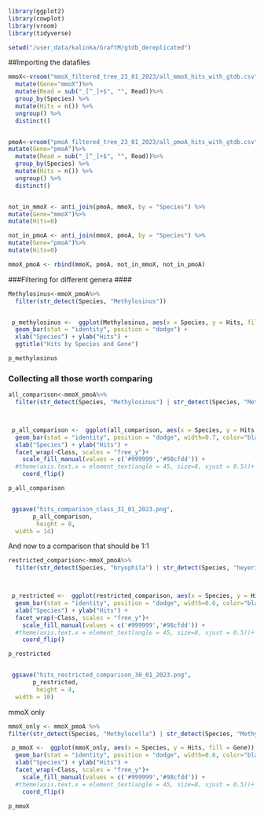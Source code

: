 ```r

library(ggplot2)
library(cowplot)
library(vroom)
library(tidyverse)

setwd("/user_data/kalinka/GraftM/gtdb_dereplicated") 
```

##Importing the datafiles
```r
mmoX<-vroom("mmoX_filtered_tree_23_01_2023/all_mmoX_hits_with_gtdb.csv", delim = ",", col_names = c("Read","Domain","Phylum","Class","Order","Family","Genus","Species")) %>%
  mutate(Gene="mmoX")%>%
  mutate(Read = sub("_[^_]+$", "", Read))%>%
  group_by(Species) %>% 
  mutate(Hits = n()) %>% 
  ungroup() %>% 
  distinct()


pmoA<-vroom("pmoA_filtered_tree_23_01_2023/all_pmoA_hits_with_gtdb.csv", delim = ",", col_names = c("Read","Domain","Phylum","Class","Order","Family","Genus","Species"))%>%
mutate(Gene="pmoA")%>%
  mutate(Read = sub("_[^_]+$", "", Read))%>%
  group_by(Species) %>% 
  mutate(Hits = n()) %>% 
  ungroup() %>% 
  distinct()


not_in_mmoX <- anti_join(pmoA, mmoX, by = "Species") %>%
mutate(Gene="mmoX")%>%
mutate(Hits=0)

not_in_pmoA <- anti_join(mmoX, pmoA, by = "Species") %>%
mutate(Gene="pmoA")%>%
mutate(Hits=0)

mmoX_pmoA <- rbind(mmoX, pmoA, not_in_mmoX, not_in_pmoA)
```



###Filtering for different genera  ####

```r
Methylosinus<-mmoX_pmoA%>%
  filter(str_detect(Species, "Methylosinus"))


 p_methylosinus <-  ggplot(Methylosinus, aes(x = Species, y = Hits, fill = Gene)) + 
  geom_bar(stat = "identity", position = "dodge") +
  xlab("Species") + ylab("Hits") + 
  ggtitle("Hits by Species and Gene")

p_methylosinus

```

### Collecting all those worth comparing ###

```r
all_comparison<-mmoX_pmoA%>%
  filter(str_detect(Species, "Methylosinus") | str_detect(Species, "Methylocystis")| str_detect(Species, "Methylomicrobium")| str_detect(Species, "Methylomonas")| str_detect(Species, "Methylovulum")| str_detect(Species, "Methylocaldum")| str_detect(Species, "Methylococcus")| str_detect(Species, "Methylomagnum")) 



 p_all_comparison <-  ggplot(all_comparison, aes(x = Species, y = Hits, fill = Gene)) + 
  geom_bar(stat = "identity", position = "dodge", width=0.7, color="black") +
  xlab("Species") + ylab("Hits") + 
  facet_wrap(~Class, scales = "free_y")+
    scale_fill_manual(values = c('#999999','#98cfdd')) +
  #theme(axis.text.x = element_text(angle = 45, size=8, vjust = 0.5))+
    coord_flip()

p_all_comparison


 ggsave("hits_comparison_class_31_01_2023.png",
       p_all_comparison,
        height = 8,
  width = 14)

```



And now to a comparison that should be 1:1
```r
restricted_comparison<-mmoX_pmoA%>%
  filter(str_detect(Species, "bryophila") | str_detect(Species, "heyeri")| str_detect(Species, "hirsuta")| str_detect(Species, "sporium")| str_detect(Species, "trichosporium")| str_detect(Species, "buryatense")| str_detect(Species, "japanense")| str_detect(Species, "miyakonense")| str_detect(Species, "Methylocaldum marinum")| str_detect(Species, "capsulatus")| str_detect(Species, "ishizawai")) 



 p_restricted <-  ggplot(restricted_comparison, aes(x = Species, y = Hits, fill = Gene)) + 
  geom_bar(stat = "identity", position = "dodge", width=0.6, color="black",) +
  xlab("Species") + ylab("Hits") + 
  facet_wrap(~Class, scales = "free_y")+
    scale_fill_manual(values = c('#999999','#98cfdd')) +
  #theme(axis.text.x = element_text(angle = 45, size=8, vjust = 0.5))+
    coord_flip()

p_restricted


 ggsave("hits_restricted_comparison_30_01_2023.png",
       p_restricted,
        height = 4,
  width = 10)
```


mmoX only

```r


mmoX_only <- mmoX_pmoA %>%
filter(str_detect(Species, "Methylocella") | str_detect(Species, "Methyloferula"))

 p_mmoX <-  ggplot(mmoX_only, aes(x = Species, y = Hits, fill = Gene)) + 
  geom_bar(stat = "identity", position = "dodge", width=0.6, color="black",) +
  xlab("Species") + ylab("Hits") + 
  facet_wrap(~Class, scales = "free_y")+
    scale_fill_manual(values = c('#999999','#98cfdd')) +
  #theme(axis.text.x = element_text(angle = 45, size=8, vjust = 0.5))+
    coord_flip()

p_mmoX

```